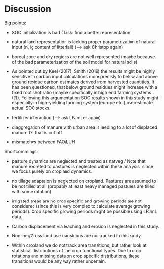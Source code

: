 # Discussion

Big points:

- SOC initialization is bad (Task: find a better representation)

- natural land representation is lacking proper  parametrization of natural input (n, lg content of litterfall) (--> ask Christop again)

- boreal zone and dry regions are not well represented (maybe because of the bad parameterization of the soil model for natural soils)

- As pointed out by Keel (2017), Smith (2019) the results might be highly sensitive to carbon input calculations more precisly to below and above ground residue carbon estimates derived from harvested quantities. It has been questioned, that below ground residues might increase with a fixed root:shot ratio (maybe specifically in high end farming systems (?)). Following this argumentation SOC results shown in this study might especially in high-yielding farming system (europe etc.) overestimate actual SOC stocks.

- fertilizer interaction (--> ask LPJmLer again)

- diaggregation of manure with urban area is leeding to a lot of displaced manure (?) that is cut off

- mismatches between FAO/LUH




Shortcommings:

- pasture dynamics are neglected and treated as natveg  / Note that manure excreted to pastures is neglected within these analysis, since we focus purely on cropland dynamics.

- no tillage adaptaion is neglected on cropland. Pastures are assumed to be not tilled at all (propably at least heavy managed pastures are tilled with some rotation)

- irrigated areas are no crop specific and growing periods are not considered (since this is very complex to calculate average growing periods). Crop specific growing periods might be possible using LPJmL data.

- Carbon displacement via leaching and erosion is neglected in this study.

- Non-net/Gross land use transitions are not tracked in this study.

- Within cropland we do not track area transitions, but rather look at statistical distributions of the crop functional types. Due to crop rotations and missing data on crop specific distributions, these transitions would be any way rather uncertain.

